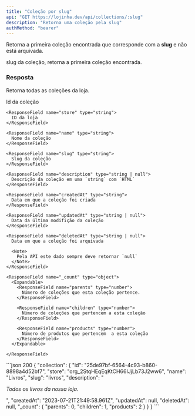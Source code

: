 ```yaml
---
title: "Coleção por slug"
api: "GET https://lojinha.dev/api/collections/:slug"
description: "Retorna uma coleção pela slug"
authMethod: "bearer"
---
```


Retorna a primeira coleção encontrada que corresponde com a **slug** e não está arquivada.

<ParamField path="slug" type="string">
  slug da coleção, retorna a primeira coleção encontrada.
</ParamField>

### Resposta

Retorna todas as coleções da loja.

<ResponseField name="collection" type="object">
  <Expandable name="collection">
    <ResponseField name="id" type="uuid">
      Id da coleção
    </ResponseField>

    <ResponseField name="store" type="string">
      ID da loja
    </ResponseField>

    <ResponseField name="name" type="string">
      Nome da coleção
    </ResponseField>

    <ResponseField name="slug" type="string">
      Slug da coleção
    </ResponseField>

    <ResponseField name="description" type="string | null">
      Descrição da coleção em uma `string` com `HTML`
    </ResponseField>

    <ResponseField name="createdAt" type="string">
      Data em que a coleção foi criada
    </ResponseField>

    <ResponseField name="updatedAt" type="string | null">
      Data da última modifição da coleção
    </ResponseField>

    <ResponseField name="deletedAt" type="string | null">
      Data em que a coleção foi arquivada

      <Note>
        Pela API este dado sempre deve retornar `null`
      </Note>
    </ResponseField>

    <ResponseField name="_count" type="object">
      <Expandable>
        <ResponseField name="parents" type="number">
          Número de coleções que esta coleção pertence.
        </ResponseField>

        <ResponseField name="children" type="number">
          Número de coleções que pertencem a esta coleção
        </ResponseField>

        <ResponseField name="products" type="number">
          Número de produtos que pertencem  a esta coleção
        </ResponseField>
      </Expandable>

    </ResponseField>

  </Expandable>
</ResponseField>

<ResponseExample>
```json 200
{
	"collection": {
		"id": "25de97bf-6564-4c93-b860-8898a4d52bf7",
		"store": "org_2StqHEqEqKtCH66IJjLb73J2ww6",
		"name": "Livros",
		"slug": "livros",
		"description": "<p><em>Todos os livros da nossa loja.</em></p>",
		"createdAt": "2023-07-21T21:49:58.961Z",
		"updatedAt": null,
		"deletedAt": null,
		"_count": {
			"parents": 0,
			"children": 1,
			"products": 2
		}
	}
}
```
</ResponseExample>
